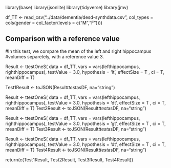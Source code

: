 
library(base)
library(jsonlite)
library(tidyverse)
library(jmv)

df_TT <- read_csv("../data/dementia/desd-synthdata.csv",
    col_types = cols(gender = col_factor(levels = c("M","F"))))


## Comparison with a reference value
#In this test, we compare the mean of the left and right hippocampus #volumes separetely, with a reference value 3.


Result <- ttestOneS(
  data = df_TT,
  vars = vars(lefthippocampus, righthippocampus),
  testValue = 3.0,
  hypothesis = 'lt',
  effectSize = T ,
  ci = T,
  meanDiff = T)

Test1Result <- toJSON(Result$ttest$asDF, na="string")


Result <- ttestOneS(
  data = df_TT,
  vars = vars(lefthippocampus, righthippocampus),
  testValue = 3.0,
  hypothesis = 'dt',
  effectSize = T ,
  ci = T,
  meanDiff = T)
Test2Result <- toJSON(Result$ttest$asDF, na="string")

Result <- ttestOneS(
  data = df_TT,
  vars = vars(lefthippocampus, righthippocampus),
  testValue = 3.0,
  hypothesis = 'gt',
  effectSize = T ,
  ci = T,
  meanDiff = T)
Test3Result <- toJSON(Result$ttest$asDF, na="string")

Result <- ttestOneS(
  data = df_TT,
  vars = vars(lefthippocampus, righthippocampus),
  testValue = 3.0,
  hypothesis = 'dt',
  effectSize = T ,
  ci = T,
  meanDiff = T)
Test4Result <- toJSON(Result$ttest$asDF, na="string")

return(c(Test1Result, Test2Result, Test3Result, Test4Result))

